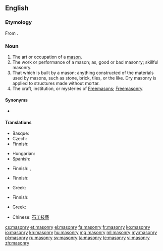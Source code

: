 ==English==
{{wikipedia}}

===Etymology===
From {{etyl|fr|en}} {{term|maçonnerie}}.

===Noun===
{{en-noun|masonries|-}}

# The art or occupation of a [[mason]].
# The work or performance of a mason; as, good or bad masonry; skillful masonry.
# That which is built by a mason; anything constructed of the materials used by masons, such as stone, brick, tiles, or the like. Dry masonry is applied to structures made without mortar.
# The craft, institution, or mysteries of [[Freemason]]s; [[Freemasonry]].

====Synonyms====
* {{l|en|stonecraft}}

====Translations====
{{trans-top|art or occupation of a mason}}
* Basque: {{t+|eu|igeltserotza}}
* Czech: {{t-|cs|zednictví|n}}
* Finnish: {{t-|fi|muurarius}}
{{trans-mid}}
* Hungarian: {{t-|hu|kőművesség}}
* Spanish: {{t+|es|albañilería}}
{{trans-bottom}}

{{trans-top|work or performance of a mason}}
* Finnish: {{t-|fi|muuraus}}, {{t-|fi|kivityö}}
{{trans-mid}}
{{trans-bottom}}

{{trans-top|that which is built by a mason}}
* Finnish: {{t-|fi|kivityö}}
{{trans-mid}}
* Greek: {{t+|el|λιθοδομή|f|tr=lithodomí}}
{{trans-bottom}}

{{trans-top|freemasonry}}
* Finnish: {{t-|fi|vapaamuurarius}}
{{trans-mid}}
* Greek: {{t+|el|ελευθεροτεκτονισμός|m|tr=eleftherotektonismós}}
{{trans-bottom}}

{{checktrans-top}}
* Chinese: [[石工技藝]]
{{trans-bottom}}

[[cs:masonry]]
[[et:masonry]]
[[el:masonry]]
[[fa:masonry]]
[[fr:masonry]]
[[ko:masonry]]
[[io:masonry]]
[[kn:masonry]]
[[hu:masonry]]
[[mg:masonry]]
[[ml:masonry]]
[[my:masonry]]
[[pl:masonry]]
[[ru:masonry]]
[[sv:masonry]]
[[ta:masonry]]
[[te:masonry]]
[[vi:masonry]]
[[zh:masonry]]